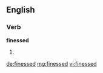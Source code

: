 ==English==

===Verb===
'''finessed'''

# {{en-past of|finesse}}

[[de:finessed]]
[[mg:finessed]]
[[vi:finessed]]